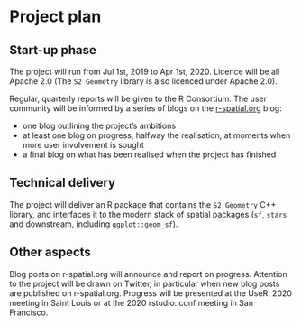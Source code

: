 # Project plan

## Start-up phase
<!--
Covering the planning phase, this section should provide a relatively detailed plan of how work will start on the project. This section is important because projects need to get up and running quickly.


 - [ ] Setting up collaboration platform inc. code for contributors etc.
 - [ ] Licence decisions
 - [ ] Reporting framework
-->

The project will run from Jul 1st, 2019 to Apr 1st, 2020.  Licence
will be all Apache 2.0 (The `S2 Geometry` library is also licenced
under Apache 2.0).

Regular, quarterly reports will be given to the R Consortium. The
user community will be informed by a series of blogs on the
[r-spatial.org](https://www.r-spatial.org/) blog:

* one blog outlining the project's ambitions
* at least one blog on progress, halfway the realisation, at moments when more user involvement is sought
* a final blog on what has been realised when the project has finished 

## Technical delivery
<!--
Covering the actual delivery of the project this section should provide at least a high-level the implementation. 

Including target dates is really important as you need to be committed and the ISC need to have a means of tracking delivery
-->

The project will deliver an R package that contains the `S2 Geometry`
C++ library, and interfaces it to the modern stack of spatial
packages (`sf`, `stars` and downstream, including `ggplot::geom_sf`).

## Other aspects
<!--
Covering non-technical activities like on-going publicity, paper preparation, discussion groups etc. that might be required to facilitate successful delivery of the project.

 - [ ] Announcement post
 - [ ] Delivery blog post
 - [ ] Twitter
 - [ ] UseR!
 - [ ] ISC meetings
-->

Blog posts on r-spatial.org will announce and report on progress.
Attention to the project will be drawn on Twitter, in particular
when new blog posts are published on r-spatial.org.  Progress will
be presented at the UseR! 2020 meeting in Saint Louis or at the
2020 rstudio::conf meeting in San Francisco.
